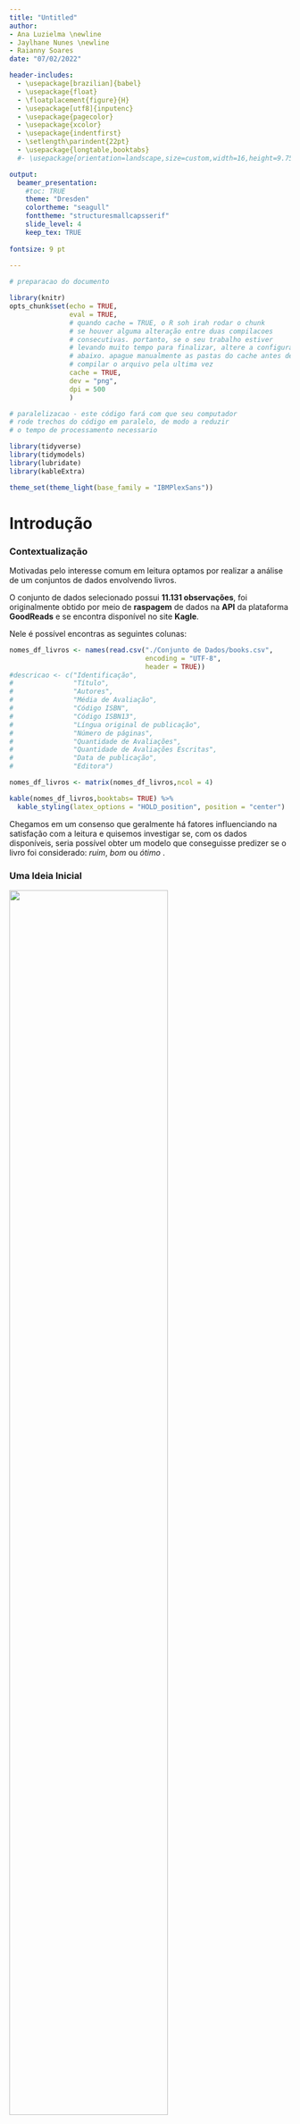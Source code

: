 ```yaml
---
title: "Untitled"
author: 
- Ana Luzielma \newline
- Jaylhane Nunes \newline
- Raianny Soares
date: "07/02/2022"

header-includes:
  - \usepackage[brazilian]{babel}
  - \usepackage{float}
  - \floatplacement{figure}{H}
  - \usepackage[utf8]{inputenc} 
  - \usepackage{pagecolor}
  - \usepackage{xcolor}
  - \usepackage{indentfirst}
  - \setlength\parindent{22pt}
  - \usepackage{longtable,booktabs}
  #- \usepackage[orientation=landscape,size=custom,width=16,height=9.75,scale=0.5, debug]{beamerposter} 

output: 
  beamer_presentation:
    #toc: TRUE
    theme: "Dresden"
    colortheme: "seagull"
    fonttheme: "structuresmallcapsserif"
    slide_level: 4
    keep_tex: TRUE
    
fontsize: 9 pt
  
---
```


```r
# preparacao do documento

library(knitr)
opts_chunk$set(echo = TRUE, 
               eval = TRUE, 
               # quando cache = TRUE, o R soh irah rodar o chunk
               # se houver alguma alteração entre duas compilacoes
               # consecutivas. portanto, se o seu trabalho estiver
               # levando muito tempo para finalizar, altere a configuracao
               # abaixo. apague manualmente as pastas do cache antes de
               # compilar o arquivo pela ultima vez
               cache = TRUE, 
               dev = "png",
               dpi = 500
               )

# paralelizacao - este código fará com que seu computador
# rode trechos do código em paralelo, de modo a reduzir
# o tempo de processamento necessario

library(tidyverse)
library(tidymodels)
library(lubridate)
library(kableExtra)

theme_set(theme_light(base_family = "IBMPlexSans"))
```

# Introdução

### Contextualização

Motivadas pelo interesse comum em leitura optamos por realizar a análise de um conjuntos de dados envolvendo livros. 

O conjunto de dados selecionado possui **11.131 observações**, foi originalmente obtido por meio de **raspagem** de dados na **API** da plataforma **GoodReads** e se encontra disponível no site **Kagle**. 

Nele é possível encontras as seguintes colunas:
```r
nomes_df_livros <- names(read.csv("./Conjunto de Dados/books.csv",
                                  encoding = "UTF-8",
                                  header = TRUE))
#descricao <- c("Identificação",
#               "Título",
#               "Autores",
#               "Média de Avaliação",
#               "Código ISBN",
#               "Código ISBN13",
#               "Língua original de publicação",
#               "Número de páginas",
#               "Quantidade de Avaliações",
#               "Quantidade de Avaliações Escritas",
#               "Data de publicação",
#               "Editora")

nomes_df_livros <- matrix(nomes_df_livros,ncol = 4)

kable(nomes_df_livros,booktabs= TRUE) %>% 
  kable_styling(latex_options = "HOLD_position", position = "center")
```

Chegamos em um consenso que geralmente há fatores influenciando na satisfação com a leitura e quisemos investigar se, com os dados disponíveis, seria possível obter um modelo que conseguisse predizer se o livro foi considerado: _ruim_, _bom_ ou _ótimo_ . 

### Uma Ideia Inicial

![](./Imagens/desempenho_xgboost_comparacao.png){width=75%}

Dentre as leituras realizadas sobre as possibilidades de modelos e métodos, percebemos que o XGboost tinha um ótimo desempenho comparado a outros modelos, e que, apesar da variável `average_rating` ser uma variável contínua um método de classificação poderia ser adequado para os nossos objetivos, desde que gerassemos categorias e encaixassemos os intervalos. 

### A Inspiração Final

![](./Imagens/xgboost_juliasilge.png){width=85%, height=90%}

### Indicamos

![](./Imagens/juliasilge_mini.png)
juliasilge.com

- _Agora, ao nosso modelo!_

# Desenvolvimento

### Engenharia de Dados

A análise exploratória consistiu em:

- Limpeza dos Dados
- Análise Descritiva

Dado os nossos objetivos, percebemos que algumas colunas eram dispensáveis e outras poderiam ser transformadas, de forma que:  

```r
excluidas <- c(nomes_df_livros[1,c(1)],
               nomes_df_livros[2,c(1,2)],
               nomes_df_livros[3,c(1,2,4)])

Transfomadas <- c(nomes_df_livros[1,c(2,3,4)],
                  nomes_df_livros[2,c(4)],
                  "",
                  "")

Geradas <- c("book_rating¹",
             "",
             "prop_text_reviews²",
             "",
             "",
             "")

final <- data.frame(excluidas,Transfomadas,Geradas) %>% 
  rename("Excluídas" = excluidas)

kable(final,booktabs= TRUE) %>% 
  kable_styling(latex_options = "HOLD_position", position = "center")

```

##### _Nosso **MAIOR** desafio durante a análise e a modelagem esteve relacionado a essa fase de engenharia de dados_

### Análise Exploratória

- Para iniciar separamos o conjunto em **treino** e **teste** baseando-nos em 75% das observações e balanceando-os com nossa variável resposta `book_rating`. 

```r
livros <- read.csv("./Conjunto de Dados/books_t.csv",
                   encoding = "UTF-8") %>% 
  mutate_if(is.character,factor) %>%
  mutate(month_publication=factor(month_publication),
         year_publication=factor(year_publication),
         book_rating=factor(book_rating,
                            levels = c("Ótimo","Bom","Ruim")))
```

```r
set.seed(1904, kind = "Mersenne-Twister", normal.kind = "Inversion")
livros_split <- initial_split(livros, prop = .75, strata = book_rating)
livros_treino <- training(livros_split)
livros_teste <- testing(livros_split)
```

- Em seguida verificamos a dispersão e correlação entre as variáveis numéricas:

```r
library(GGally)
livros_treino %>% 
  select(where(is.numeric)) %>% 
  ggpairs(upper = list(continuous = wrap("cor", method = "spearman")))
```

- Correlação forte entre `text_reviews_count` e `ratings_count`. 
- Pensamos em gerar uma variável que considerasse a quantidade de `text_reviews_count` pois consideramos que isso seria um indicativo importante para nossa resposta e chegamos a uma variável que correspondesse a proporção entre `text_reviews_count`/`ratings_count`

```r
livros_treino <- livros_treino %>% 
  mutate(prop_text_reviews = text_reviews_count / ratings_count) %>% 
  select(-text_reviews_count)

cor(livros_treino$prop_text_reviews,livros_treino$ratings_count,
    use = "complete", method = "spearman")
```

- A correlação entre `prop_text_reviews`e `ratings_count` não indicou multirolinearidade, então prosseguimos com essa variável.
